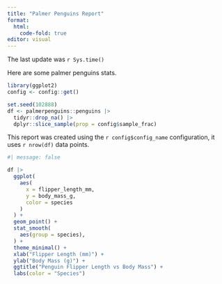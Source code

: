 ```yaml
---
title: "Palmer Penguins Report"
format: 
  html:
    code-fold: true
editor: visual
---
```


The last update was `r Sys.time()`

Here are some palmer penguins stats.

```r
library(ggplot2)
config <- config::get()

set.seed(102888)
df <- palmerpenguins::penguins |>
  tidyr::drop_na() |>
  dplyr::slice_sample(prop = config$sample_frac)
```

This report was created using the `r config$config_name` configuration, it uses `r nrow(df)` data points.

```r
#| message: false

df |>
  ggplot(
    aes(
      x = flipper_length_mm,
      y = body_mass_g,
      color = species
    )
  ) +
  geom_point() +
  stat_smooth(
    aes(group = species), 
  ) +
  theme_minimal() +
  xlab("Flipper Length (mm)") +
  ylab("Body Mass (g)") +
  ggtitle("Penguin Flipper Length vs Body Mass") +
  labs(color = "Species")
```
